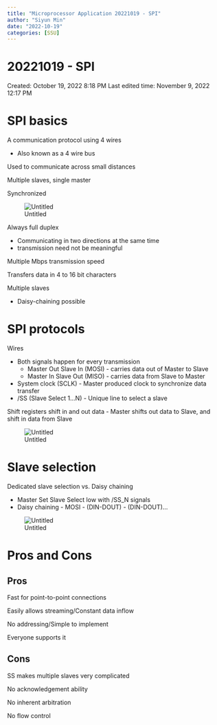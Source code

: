 ```yaml
---
title: "Microprocessor Application 20221019 - SPI"
author: "Siyun Min"
date: "2022-10-19"
categories: [SSU]
---
```

# 20221019 - SPI

Created: October 19, 2022 8:18 PM
Last edited time: November 9, 2022 12:17 PM

# SPI basics

A communication protocol using 4 wires

- Also known as a 4 wire bus

Used to communicate across small distances

Multiple slaves, single master

Synchronized

![Untitled](./Untitled.png)

Always full duplex

- Communicating in two directions at the same time
- transmission need not be meaningful

Multiple Mbps transmission speed

Transfers data in 4 to 16 bit characters

Multiple slaves

- Daisy-chaining possible

# SPI protocols

Wires

- Both signals happen for every transmission
    - Master Out Slave In (MOSI) - carries data out of Master to Slave
    - Master In Slave Out (MISO) - carries data from Slave to Master
- System clock (SCLK) - Master produced clock to synchronize data transfer
- /SS (Slave Select 1…N) - Unique line to select a slave

Shift registers shift in and out data - Master shifts out data to Slave, and shift in data from Slave

![Untitled](./Untitled%201.png)

# Slave selection

Dedicated slave selection vs. Daisy chaining

- Master Set Slave Select low with /SS_N signals
- Daisy chaining - MOSI - (DIN-DOUT) - (DIN-DOUT)…

![Untitled](./Untitled%202.png)

# Pros and Cons

## Pros

Fast for point-to-point connections

Easily allows streaming/Constant data inflow

No addressing/Simple to implement

Everyone supports it

## Cons

SS makes multiple slaves very complicated

No acknowledgement ability

No inherent arbitration

No flow control